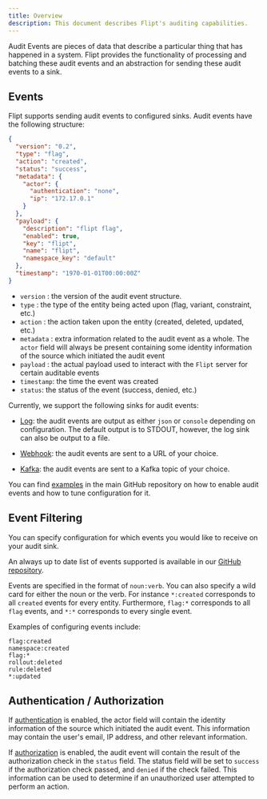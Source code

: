 ```yaml
---
title: Overview
description: This document describes Flipt's auditing capabilities.
---
```


Audit Events are pieces of data that describe a particular thing that has happened in a system. Flipt provides the functionality of processing and batching these audit events and an abstraction for sending these audit events to a sink.

## Events

Flipt supports sending audit events to configured sinks. Audit events have the following structure:

```json
{
  "version": "0.2",
  "type": "flag",
  "action": "created",
  "status": "success",
  "metadata": {
    "actor": {
      "authentication": "none",
      "ip": "172.17.0.1"
    }
  },
  "payload": {
    "description": "flipt flag",
    "enabled": true,
    "key": "flipt",
    "name": "flipt",
    "namespace_key": "default"
  },
  "timestamp": "1970-01-01T00:00:00Z"
}
```

- `version` : the version of the audit event structure.
- `type` : the type of the entity being acted upon (flag, variant, constraint, etc.)
- `action` : the action taken upon the entity (created, deleted, updated, etc.)
- `metadata` : extra information related to the audit event as a whole. The `actor` field will always be present containing some identity information of the source which initiated the audit event
- `payload` : the actual payload used to interact with the `Flipt` server for certain auditable events
- `timestamp`: the time the event was created
- `status`: the status of the event (success, denied, etc.)

Currently, we support the following sinks for audit events:

- [Log](/configuration/overview#audit-events-log): the audit events are output as either `json` or `console` depending on configuration. The default output is to STDOUT, however, the log sink can also be output to a file.

- [Webhook](/configuration/overview#audit-events-webhook): the audit events are sent to a URL of your choice.

- [Kafka](/configuration/overview#audit-events-kafka): the audit events are sent to a Kafka topic of your choice.

You can find [examples](https://github.com/flipt-io/flipt/tree/main/examples/audit) in the main GitHub repository on how to enable audit events and how to tune configuration for it.

## Event Filtering

You can specify configuration for which events you would like to receive on your audit sink.

An always up to date list of events supported is available in our [GitHub repository](https://github.com/flipt-io/flipt/blob/main/internal/server/audit/README.md).

Events are specified in the format of `noun:verb`. You can also specify a wild card for either the noun or the verb. For instance `*:created` corresponds to all `created` events for every entity. Furthermore, `flag:*` corresponds to all `flag` events, and `*:*` corresponds to every single event.

Examples of configuring events include:

```
flag:created
namespace:created
flag:*
rollout:deleted
rule:deleted
*:updated
```

## Authentication / Authorization

If [authentication](/authentication) is enabled, the actor field will contain the identity information of the source which initiated the audit event. This information may contain the user's email, IP address, and other relevant information.

If [authorization](/authorization) is enabled, the audit event will contain the result of the authorization check in the `status` field. The status field will be set to `success` if the authorization check passed, and `denied` if the check failed. This information can be used to determine if an unauthorized user attempted to perform an action.
